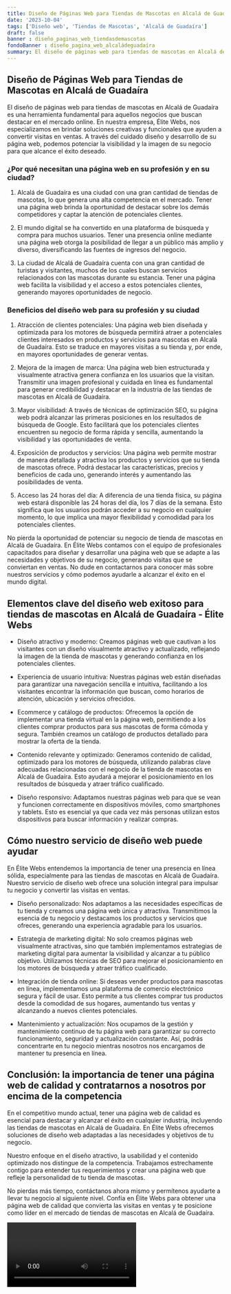 ```yaml
---
title: Diseño de Páginas Web para Tiendas de Mascotas en Alcalá de Guadaíra
date: '2023-10-04'
tags: ['Diseño web', 'Tiendas de Mascotas', 'Alcalá de Guadaíra']
draft: false
banner : diseño_paginas_web_tiendasdemascotas
fondoBanner : diseño_pagina_web_alcaládeguadaíra
summary: El diseño de páginas web para tiendas de mascotas en Alcalá de Guadaíra es una herramienta fundamental para aquellos negocios que buscan destacar en el mercado online. En nuestra empresa, Élite Webs, nos especializamos en brindar soluciones creativas y funcionales que ayuden a convertir visitas en ventas. A través del cuidado diseño y desarrollo de su página web, podemos potenciar la visibilidad y la imagen de su negocio para que alcance el éxito deseado.
---
```


## Diseño de Páginas Web para Tiendas de Mascotas en Alcalá de Guadaíra

El diseño de páginas web para tiendas de mascotas en Alcalá de Guadaíra es una herramienta fundamental para aquellos negocios que buscan destacar en el mercado online. En nuestra empresa, Élite Webs, nos especializamos en brindar soluciones creativas y funcionales que ayuden a convertir visitas en ventas. A través del cuidado diseño y desarrollo de su página web, podemos potenciar la visibilidad y la imagen de su negocio para que alcance el éxito deseado.

### ¿Por qué necesitan una página web en su profesión y en su ciudad?

1. Alcalá de Guadaíra es una ciudad con una gran cantidad de tiendas de mascotas, lo que genera una alta competencia en el mercado. Tener una página web brinda la oportunidad de destacar sobre los demás competidores y captar la atención de potenciales clientes.

2. El mundo digital se ha convertido en una plataforma de búsqueda y compra para muchos usuarios. Tener una presencia online mediante una página web otorga la posibilidad de llegar a un público más amplio y diverso, diversificando las fuentes de ingresos del negocio.

3. La ciudad de Alcalá de Guadaíra cuenta con una gran cantidad de turistas y visitantes, muchos de los cuales buscan servicios relacionados con las mascotas durante su estancia. Tener una página web facilita la visibilidad y el acceso a estos potenciales clientes, generando mayores oportunidades de negocio.

### Beneficios del diseño web para su profesión y su ciudad

1. Atracción de clientes potenciales: Una página web bien diseñada y optimizada para los motores de búsqueda permitirá atraer a potenciales clientes interesados en productos y servicios para mascotas en Alcalá de Guadaíra. Esto se traduce en mayores visitas a su tienda y, por ende, en mayores oportunidades de generar ventas.

2. Mejora de la imagen de marca: Una página web bien estructurada y visualmente atractiva genera confianza en los usuarios que la visitan. Transmitir una imagen profesional y cuidada en línea es fundamental para generar credibilidad y destacar en la industria de las tiendas de mascotas en Alcalá de Guadaíra.

3. Mayor visibilidad: A través de técnicas de optimización SEO, su página web podrá alcanzar las primeras posiciones en los resultados de búsqueda de Google. Esto facilitará que los potenciales clientes encuentren su negocio de forma rápida y sencilla, aumentando la visibilidad y las oportunidades de venta.

4. Exposición de productos y servicios: Una página web permite mostrar de manera detallada y atractiva los productos y servicios que su tienda de mascotas ofrece. Podrá destacar las características, precios y beneficios de cada uno, generando interés y aumentando las posibilidades de venta.

5. Acceso las 24 horas del día: A diferencia de una tienda física, su página web estará disponible las 24 horas del día, los 7 días de la semana. Esto significa que los usuarios podrán acceder a su negocio en cualquier momento, lo que implica una mayor flexibilidad y comodidad para los potenciales clientes.

No pierda la oportunidad de potenciar su negocio de tienda de mascotas en Alcalá de Guadaíra. En Élite Webs contamos con el equipo de profesionales capacitados para diseñar y desarrollar una página web que se adapte a las necesidades y objetivos de su negocio, generando visitas que se conviertan en ventas. No dude en contactarnos para conocer más sobre nuestros servicios y cómo podemos ayudarle a alcanzar el éxito en el mundo digital.

<GifSeo />

<Cta />

## Elementos clave del diseño web exitoso para tiendas de mascotas en Alcalá de Guadaíra - Élite Webs

- Diseño atractivo y moderno: Creamos páginas web que cautivan a los visitantes con un diseño visualmente atractivo y actualizado, reflejando la imagen de la tienda de mascotas y generando confianza en los potenciales clientes.

- Experiencia de usuario intuitiva: Nuestras páginas web están diseñadas para garantizar una navegación sencilla e intuitiva, facilitando a los visitantes encontrar la información que buscan, como horarios de atención, ubicación y servicios ofrecidos.

- Ecommerce y catálogo de productos: Ofrecemos la opción de implementar una tienda virtual en la página web, permitiendo a los clientes comprar productos para sus mascotas de forma cómoda y segura. También creamos un catálogo de productos detallado para mostrar la oferta de la tienda.

- Contenido relevante y optimizado: Generamos contenido de calidad, optimizado para los motores de búsqueda, utilizando palabras clave adecuadas relacionadas con el negocio de la tienda de mascotas en Alcalá de Guadaíra. Esto ayudará a mejorar el posicionamiento en los resultados de búsqueda y atraer tráfico cualificado.

- Diseño responsivo: Adaptamos nuestras páginas web para que se vean y funcionen correctamente en dispositivos móviles, como smartphones y tablets. Esto es esencial ya que cada vez más personas utilizan estos dispositivos para buscar información y realizar compras.

## Cómo nuestro servicio de diseño web puede ayudar

En Élite Webs entendemos la importancia de tener una presencia en línea sólida, especialmente para las tiendas de mascotas en Alcalá de Guadaíra. Nuestro servicio de diseño web ofrece una solución integral para impulsar tu negocio y convertir las visitas en ventas.

- Diseño personalizado: Nos adaptamos a las necesidades específicas de tu tienda y creamos una página web única y atractiva. Transmitimos la esencia de tu negocio y destacamos los productos y servicios que ofreces, generando una experiencia agradable para los usuarios.

- Estrategia de marketing digital: No solo creamos páginas web visualmente atractivas, sino que también implementamos estrategias de marketing digital para aumentar la visibilidad y alcanzar a tu público objetivo. Utilizamos técnicas de SEO para mejorar el posicionamiento en los motores de búsqueda y atraer tráfico cualificado.

- Integración de tienda online: Si deseas vender productos para mascotas en línea, implementamos una plataforma de comercio electrónico segura y fácil de usar. Esto permite a tus clientes comprar tus productos desde la comodidad de sus hogares, aumentando tus ventas y alcanzando a nuevos clientes potenciales.

- Mantenimiento y actualización: Nos ocupamos de la gestión y mantenimiento continuo de tu página web para garantizar su correcto funcionamiento, seguridad y actualización constante. Así, podrás concentrarte en tu negocio mientras nosotros nos encargamos de mantener tu presencia en línea.

## Conclusión: la importancia de tener una página web de calidad y contratarnos a nosotros por encima de la competencia

En el competitivo mundo actual, tener una página web de calidad es esencial para destacar y alcanzar el éxito en cualquier industria, incluyendo las tiendas de mascotas en Alcalá de Guadaíra. En Élite Webs ofrecemos soluciones de diseño web adaptadas a las necesidades y objetivos de tu negocio.

Nuestro enfoque en el diseño atractivo, la usabilidad y el contenido optimizado nos distingue de la competencia. Trabajamos estrechamente contigo para entender tus requerimientos y crear una página web que refleje la personalidad de tu tienda de mascotas.

No pierdas más tiempo, contáctanos ahora mismo y permítenos ayudarte a llevar tu negocio al siguiente nivel. Confía en Élite Webs para obtener una página web de calidad que convierta las visitas en ventas y te posicione como líder en el mercado de tiendas de mascotas en Alcalá de Guadaíra.

<Video />

<CtaBot job='Tiendas de Mascotas' city='Alcalá de Guadaíra'/>

<Gmaps query='Alcalá de Guadaíra+españa+maps' />